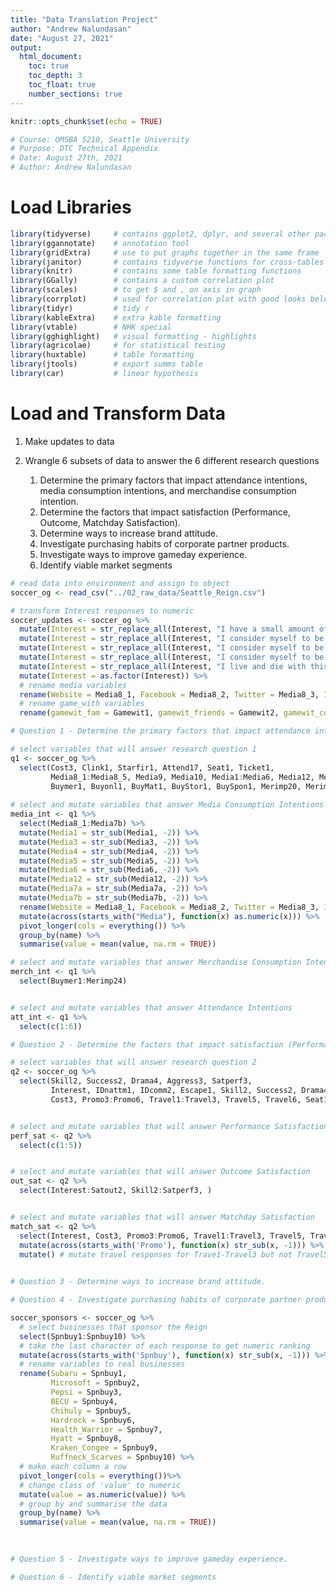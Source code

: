```yaml
---
title: "Data Translation Project"
author: "Andrew Nalundasan"
date: "August 27, 2021"   
output: 
  html_document:
    toc: true
    toc_depth: 3
    toc_float: true
    number_sections: true
---
```


```r
knitr::opts_chunk$set(echo = TRUE)
```

```r
# Course: OMSBA 5210, Seattle University
# Purpose: DTC Technical Appendix
# Date: August 27th, 2021
# Author: Andrew Nalundasan

```

# Load Libraries

```r
library(tidyverse)     # contains ggplot2, dplyr, and several other packages
library(ggannotate)    # annotation tool
library(gridExtra)     # use to put graphs together in the same frame
library(janitor)       # contains tidyverse functions for cross-tables
library(knitr)         # contains some table formatting functions
library(GGally)        # contains a custom correlation plot
library(scales)        # to get $ and , on axis in graph
library(corrplot)      # used for correlation plot with good looks below
library(tidyr)         # tidy r
library(kableExtra)    # extra kable formatting
library(vtable)        # NHK special
library(gghighlight)   # visual formatting - highlights
library(agricolae)     # for statistical testing
library(huxtable)      # table formatting
library(jtools)        # export summs table
library(car)           # linear hypothesis

```



# Load and Transform Data

1. Make updates to data

2. Wrangle 6 subsets of data to answer the 6 different research questions

    1. Determine the primary factors that impact attendance intentions, media consumption intentions, and merchandise consumption intention. 
    2. Determine the factors that impact satisfaction (Performance, Outcome, Matchday Satisfaction).
    3. Determine ways to increase brand attitude.
    4. Investigate purchasing habits of corporate partner products. 
    5. Investigate ways to improve gameday experience. 
    6. Identify viable market segments

```r
# read data into environment and assign to object
soccer_og <- read_csv("../02_raw_data/Seattle_Reign.csv")

# transform Interest responses to numeric
soccer_updates <- soccer_og %>% 
  mutate(Interest = str_replace_all(Interest, "I have a small amount of interest", "1")) %>% 
  mutate(Interest = str_replace_all(Interest, "I consider myself to be a low-level fan of this team", "2")) %>% 
  mutate(Interest = str_replace_all(Interest, "I consider myself to be a moderate fan of this team", "3")) %>% 
  mutate(Interest = str_replace_all(Interest, "I consider myself to be a loyal fan of this team", "4")) %>% 
  mutate(Interest = str_replace_all(Interest, "I live and die with this team", "5")) %>% 
  mutate(Interest = as.factor(Interest)) %>% 
  # rename media variables
  rename(Website = Media8_1, Facebook = Media8_2, Twitter = Media8_3, Instagram = Media8_4, YouTube = Media8_5) %>% 
  # rename game_with variables
  rename(gamewit_fam = Gamewit1, gamewit_friends = Gamewit2, gamewit_colleagues = Gamewit3, gamewit_solo = Gamewit4)


```

```r
# Question 1 - Determine the primary factors that impact attendance intentions, media consumption intentions, and merchandise consumption intention. 

# select variables that will answer research question 1
q1 <- soccer_og %>% 
  select(Cost3, Clink1, Starfir1, Attend17, Seat1, Ticket1,
         Media8_1:Media8_5, Media9, Media10, Media1:Media6, Media12, Media7a, Media7b,
         Buymer1, Buyonl1, BuyMat1, BuyStor1, BuySpon1, Merimp20, Merimp22, Merimp24)
  
# select and mutate variables that answer Media Consumption Intentions
media_int <- q1 %>% 
  select(Media8_1:Media7b) %>% 
  mutate(Media1 = str_sub(Media1, -2)) %>% 
  mutate(Media3 = str_sub(Media3, -2)) %>%
  mutate(Media4 = str_sub(Media4, -2)) %>%
  mutate(Media5 = str_sub(Media5, -2)) %>%
  mutate(Media6 = str_sub(Media6, -2)) %>%
  mutate(Media12 = str_sub(Media12, -2)) %>%
  mutate(Media7a = str_sub(Media7a, -2)) %>%
  mutate(Media7b = str_sub(Media7b, -2)) %>% 
  rename(Website = Media8_1, Facebook = Media8_2, Twitter = Media8_3, Instagram = Media8_4, YouTube = Media8_5) %>% 
  mutate(across(starts_with("Media"), function(x) as.numeric(x))) %>%
  pivot_longer(cols = everything()) %>% 
  group_by(name) %>% 
  summarise(value = mean(value, na.rm = TRUE))

# select and mutate variables that answer Merchandise Consumption Intentions
merch_int <- q1 %>% 
  select(Buymer1:Merimp24)


# select and mutate variables that answer Attendance Intentions
att_int <- q1 %>% 
  select(c(1:6))

```


```r
# Question 2 - Determine the factors that impact satisfaction (Performance, Outcome, Matchday Satisfaction).

# select variables that will answer research question 2
q2 <- soccer_og %>% 
  select(Skill2, Success2, Drama4, Aggress3, Satperf3,
         Interest, IDnattm1, IDcomm2, Escape1, Skill2, Success2, Drama4, Aggress3, Socint1, RoleMod2, Satout2, Satperf3,
         Cost3, Promo3:Promo6, Travel1:Travel3, Travel5, Travel6, Seat1)


# select and mutate variables that will answer Performance Satisfaction
perf_sat <- q2 %>% 
  select(c(1:5))


# select and mutate variables that will answer Outcome Satisfaction
out_sat <- q2 %>% 
  select(Interest:Satout2, Skill2:Satperf3, )


# select and mutate variables that will answer Matchday Satisfaction
match_sat <- q2 %>% 
  select(Interest, Cost3, Promo3:Promo6, Travel1:Travel3, Travel5, Travel6, Seat1) %>% 
  mutate(across(starts_with('Promo'), function(x) str_sub(x, -1))) %>% 
  mutate() # mutate travel responses for Trave1-Travel3 but not Travel5-Travel6
  


```



```r
# Question 3 - Determine ways to increase brand attitude.


```



```r
# Question 4 - Investigate purchasing habits of corporate partner products. 

soccer_sponsors <- soccer_og %>% 
  # select businesses that sponsor the Reign
  select(Spnbuy1:Spnbuy10) %>% 
  # take the last character of each response to get numeric ranking
  mutate(across(starts_with('Spnbuy'), function(x) str_sub(x, -1))) %>% 
  # rename variables to real businesses
  rename(Subaru = Spnbuy1, 
         Microsoft = Spnbuy2, 
         Pepsi = Spnbuy3, 
         BECU = Spnbuy4, 
         Chihuly = Spnbuy5, 
         Hardrock = Spnbuy6, 
         Health_Warrior = Spnbuy7, 
         Hyatt = Spnbuy8, 
         Kraken_Congee = Spnbuy9, 
         Ruffneck_Scarves = Spnbuy10) %>% 
  # make each column a row
  pivot_longer(cols = everything())%>% 
  # change class of 'value' to numeric
  mutate(value = as.numeric(value)) %>% 
  # group by and summarise the data
  group_by(name) %>% 
  summarise(value = mean(value, na.rm = TRUE))
  
         

```



```r
# Question 5 - Investigate ways to improve gameday experience.


```





```r
# Question 6 - Identify viable market segments



```








